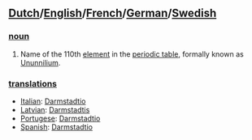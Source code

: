 ==[[Dutch]]/[[English]]/[[French]]/[[German]]/[[Swedish]]==

===[[noun]]===
#Name of the 110th [[element]] in the [[periodic table]], formally known as [[Ununnilium]].

===[[translations]]===
*[[Italian]]: [[Darmstadtio]]
*[[Latvian]]: [[Darmstadtis]]
*[[Portugese]]: [[Darmstadtio]]
*[[Spanish]]: [[Darmstadtio]]